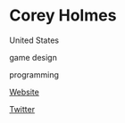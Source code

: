 # Corey Holmes

<Location>

United States

</Location>

<Skills>

game design

programming

</Skills>

<Personal>

[Website](http://coreycreativ.com)

[Twitter](https://twitter.com/HolmeWrecker)

</Personal>


